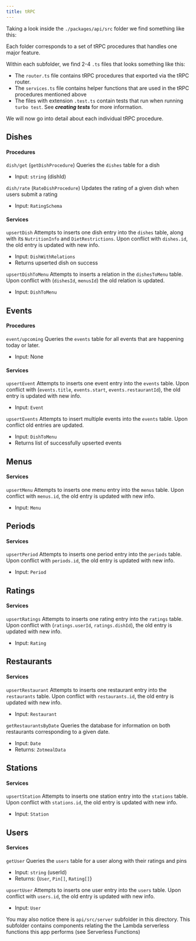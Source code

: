 ```yaml
---
title: tRPC
---
```



Taking a look inside the `./packages/api/src` folder we find something like this:

<Files>
<Folder name="packages/src" defaultOpen>
	<Folder name="dishes"/>
	<Folder name="events"/>
	<Folder name="menus"/>
	<Folder name="periods"/>
	<Folder name="ratings"/>
	<Folder name="restaurants"/>
	<Folder name="stations"/>
	<Folder name="users"/>
</Folder>
</Files>

Each folder corresponds to a set of tRPC procedures that handles one major feature.

Within each subfolder, we find 2-4 `.ts` files that looks something like this:

<Files>
<Folder name="dishes" defaultOpen>
 <File name="router.test.ts"/>
 <File name="router.ts"/>
 <File name="services.test.ts"/>
 <File name="services.ts"/>
</Folder>
</Files>

- The `router.ts` file contains tRPC procedures that exported via the tRPC router.
- The `services.ts` file contains helper functions that are used in the tRPC procedures mentioned above
- The files with extension `.test.ts` contain tests that run when running `turbo test`. See ***creating tests*** for more information.

We will now go into detail about each individual tRPC procedure.

## Dishes

#### Procedures

`dish/get` (`getDishProcedure`)
	Queries the `dishes` table for a dish
- Input: `string` (dishId)

`dish/rate` (`RateDishProcedure`)
	Updates the rating of a given dish when users submit a rating
- Input: `RatingSchema`
#### Services

`upsertDish`
	Attempts to inserts one dish entry into the `dishes` table, along with its `NutritionInfo` and `DietRestrictions`. Upon conflict with `dishes.id`, the old entry is updated with new info.
- Input: `DishWithRelations`
- Returns upserted dish on success

`upsertDishToMenu`
	Attempts to inserts a relation in the `dishesToMenu` table. Upon conflict with (`dishesId`, `menusId`) the old relation is updated.
- Input: `DishToMenu`
## Events

#### Procedures

`event/upcoming`
	Queries the `events` table for all events that are happening today or later.
- Input: None
#### Services

`upsertEvent`
	Attempts to inserts one event entry into the `events` table. Upon conflict with (`events.title`, `events.start`, `events.restaurantId`), the old entry is updated with new info.
- Input: `Event`

`upsertEvents`
	Attempts to insert multiple events into the `events` table. Upon conflict old entries are updated.
- Input: `DishToMenu`
- Returns list of successfully upserted events
## Menus

#### Services

`upsertMenu`
	Attempts to inserts one menu entry into the `menus` table. Upon conflict with `menus.id`, the old entry is updated with new info.
- Input: `Menu`

## Periods

#### Services

`upsertPeriod`
	Attempts to inserts one period entry into the `periods` table. Upon conflict with `periods.id`, the old entry is updated with new info.
- Input: `Period`

## Ratings

#### Services

`upsertRatings`
	Attempts to inserts one rating entry into the `ratings` table. Upon conflict with (`ratings.userId`, `ratings.dishId`), the old entry is updated with new info.
- Input: `Rating`

## Restaurants

#### Services

`upsertRestaurant`
	Attempts to inserts one restaurant entry into the `restaurants` table. Upon conflict with `restaurants.id`, the old entry is updated with new info.
- Input: `Restaurant`

`getRestaurantsByDate`
	Queries the database for information on both restaurants corresponding to a given date.
- Input: `Date`
- Returns: `ZotmealData`
## Stations

#### Services

`upsertStation`
	Attempts to inserts one station entry into the `stations` table. Upon conflict with `stations.id`, the old entry is updated with new info.
- Input: `Station`

## Users

#### Services

`getUser`
	Queries the `users` table for a user along with their ratings and pins
- Input: `string` (userId)
- Returns: \{`User`, `Pin[]`, `Rating[]`\}

`upsertUser`
	Attempts to inserts one user entry into the `users` table. Upon conflict with `users.id`, the old entry is updated with new info.
- Input: `User`

You may also notice there is `api/src/server` subfolder in this directory. This subfolder contains components relating the the Lambda serverless functions this app performs (see Serverless Functions)
